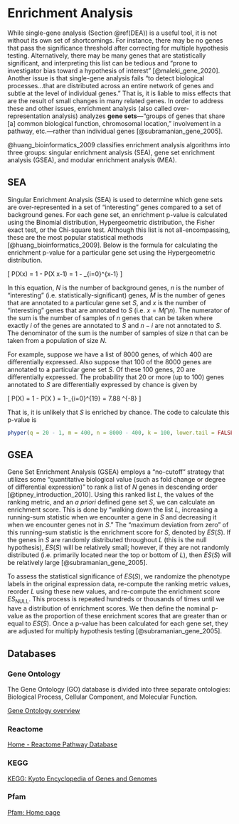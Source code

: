 # Enrichment Analysis {#enrich}

<!---
TODO
* Explain why I am talking about genes instead of proteins.
* Create a better hook for this chapter. The transition feels too abrupt.
--->

While single-gene analysis (Section \@ref(DEA)) is a useful tool, it is not without its own set of shortcomings. For instance, there may be no genes that pass the significance threshold after correcting for multiple hypothesis testing. Alternatively, there may be many genes that are statistically significant, and interpreting this list can be tedious and "prone to investigator bias toward a hypothesis of interest" [@maleki_gene_2020]. Another issue is that single-gene analysis fails "to detect biological processes...that are distributed across an entire network of genes and subtle at the level of individual genes." That is, it is liable to miss effects that are the result of small changes in many related genes. In order to address these and other issues, enrichment analysis (also called over-representation analysis) analyzes **gene sets**—"groups of genes that share [a] common biological function, chromosomal location," involvement in a pathway, etc.—rather than individual genes [@subramanian_gene_2005].

<!---
TODO:
* Talk about "General principle of enrichment analysis"
--->
@huang_bioinformatics_2009 classifies enrichment analysis algorithms into three groups: singular enrichment analysis (SEA), gene set enrichment analysis (GSEA), and modular enrichment analysis (MEA).


## SEA

Singular Enrichment Analysis (SEA) is used to determine which gene sets are over-represented in a set of "interesting" genes compared to a set of background genes. For each gene set, an enrichment p-value is calculated using the Binomial distribution, Hypergeometric distribution, the Fisher exact test, or the Chi-square test. Although this list is not all-encompassing, these are the most popular statistical methods [@huang_bioinformatics_2009]. Below is the formula for calculating the enrichment p-value for a particular gene set using the Hypergeometric distribution.

\[
P(X\geq x) = 1 - P(X \leq x-1) = 1 - \sum\limits_{i=0}^{x-1}\frac{\hphantom{}{M \choose i }{N - M \choose n-i}}{N \choose n}
\]

In this equation, $N$ is the number of background genes, $n$ is the number of "interesting" (i.e. statistically-significant) genes, $M$ is the number of genes that are annotated to a particular gene set $S$, and $x$ is the number of "interesting" genes that are annotated to $S$ (i.e. $x = M \bigcap n$). The numerator of the sum is the number of samples of $n$ genes that can be taken where exactly $i$ of the genes are annotated to $S$ and $n-i$ are not annotated to $S$. The denominator of the sum is the number of samples of size $n$ that can be taken from a population of size $N$.

For example, suppose we have a list of 8000 genes, of which 400 are differentially expressed. Also suppose that 100 of the 8000 genes are annotated to a particular gene set $S$. Of these 100 genes, 20 are differentially expressed. The probability that 20 or more (up to 100) genes annotated to $S$ are differentially expressed by chance is given by

\[
P(X\geq 20) = 1 - P(X \leq 19) = 1-\sum \limits_{i=0}^{19}\frac{\hphantom{}{100 \choose i}{8000 - 100 \choose 400-i}}{8000 \choose 400} = 7.88 \times 10^{-8}
\]

That is, it is unlikely that $S$ is enriched by chance. The code to calculate this p-value is

```r
phyper(q = 20 - 1, m = 400, n = 8000 - 400, k = 100, lower.tail = FALSE)
```

## GSEA

<!---
Gene Set Enrichment Analysis (GSEA) employs a "no-cutoff" strategy that utilizes some "quantitative biological value (such as fold change or degree of differential expression)" to rank a list $L$ of genes [@tipney_introduction_2010; @subramanian_gene_2005]. After ranking $L$, an enrichment score (ES) is calculated for a particular gene set $S$. This is done by 1) "walking down the list $L$, increasing a running-sum statistic when we encounter a gene in $S$ and decreasing it when we encounter genes not in $S$"; and then 2) determining the "maximum deviation from zero encountered in the random walk." This maximum deviation is the ES for a particular gene set. Once the ES has been obtained, the statistical significance is estimated by permuting (randomizing) the "phenotype labels and recomput[ing] the ES of the gene set for the permuted data, which generates a null distribution for the ES" [@subramanian_gene_2005]. Finally, adjustment for multiple hypothesis testing is performed.
--->


Gene Set Enrichment Analysis (GSEA) employs a "no-cutoff" strategy that utilizes some "quantitative biological value (such as fold change or degree of differential expression)" to rank a list of $N$ genes in descending order [@tipney_introduction_2010]. Using this ranked list $L$, the values of the ranking metric, and an *a priori* defined gene set $S$, we can calculate an enrichment score. This is done by "walking down the list $L$, increasing a running-sum statistic when we encounter a gene in $S$ and decreasing it when we encounter genes not in $S$." The "maximum deviation from zero" of this running-sum statistic is the enrichment score for $S$, denoted by $ES(S)$. If the genes in $S$ are randomly distributed throughout $L$ (this is the null hypothesis), $ES(S)$ will be relatively small; however, if they are not randomly distributed (i.e. primarily located near the top or bottom of $L$), then $ES(S)$ will be relatively large [@subramanian_gene_2005].

To assess the statistical significance of $ES(S)$, we randomize the phenotype labels in the original expression data, re-compute the ranking metric values, reorder $L$ using these new values, and re-compute the enrichment score $ES_{\text{NULL}}$. This process is repeated hundreds or thousands of times until we have a distribution of enrichment scores. We then define the nominal p-value as the proportion of these enrichment scores that are greater than or equal to $ES(S)$. Once a p-value has been calculated for each gene set, they are adjusted for multiply hypothesis testing [@subramanian_gene_2005].

<!---
We will now elaborate on how $ES(S)$ is derived. Given a ranked list of genes $L = \{g_1, \dots, g_N \}$, a gene set $S$ consisting of $M$ genes, and the values of the ranking metric ($X = \{ x_1, \dots, x_N \}$ used to generate $L$, we define

\[
P_{\text{hit}}(S, i) = \sum \limits_{g_j \in S \\ j \leq i} \frac{|x_j|^p}{N_R} \quad \text{and} \quad P_{\text{miss}}(S, i) = \sum \limits_{g_j \in S \\ j \leq i} \frac{1}{N - M}
\]

where $N_R = \sum \limits_{g_j \in S} |x_j|^p$
--->

<!---
TODO:
Talk about benefits of GSEA over SEA (i.e. reduced variability in "non-statistical layers" and usable when few or no genes pass the threshold for statistical significance.)
--->


## Databases

### Gene Ontology

The Gene Ontology (GO) database is divided into three separate ontologies: Biological Process, Cellular Component, and Molecular Function.

[Gene Ontology overview](http://geneontology.org/docs/ontology-documentation/)

### Reactome

[Home - Reactome Pathway Database](https://reactome.org/)

### KEGG

[KEGG: Kyoto Encyclopedia of Genes and Genomes](https://www.genome.jp/kegg/)

### Pfam

[Pfam: Home page](http://pfam.xfam.org/)

<!---
### Setup

```r
knitr::opts_chunk$set(warning = FALSE, message = FALSE, 
                      fig.align='center', out.width='75%', eval = FALSE)
```

```r
# Packages
library(MSnSet.utils)
library(dplyr)
library(kableExtra) # Table formatting

# Load the oca.set MSnSet
data("cptac_oca")

# DEA
res <- limma_a_b(oca.set,
                 model.str = "~ PLATINUM.STATUS", 
                 coef.str = "PLATINUM.STATUS")
```

There are no proteins with adjusted p-values less than 0.05, so we will use the unadjusted p-values to determine the differentially expressed proteins. (This is purely for the demonstration. You shouldn't actually do this.)

Of the 8103 proteins that were tested, [placeholder] are differentially expressed (based on unadjusted p-values). We need to convert the RefSeq protein identifiers to entrez gene identifiers if we want to perform ORA with the Reactome and KEGG databases. Some functions allow other keytypes such as REFSEQ, but we will use ENTREZID for everything to be consistent.

```r
# Map RefSeq protein IDs to Entrez Gene ID
conv_tbl <- MSnID::fetch_conversion_table("Homo sapiens",
                                          from = "REFSEQ",
                                          to = "ENTREZID")

res <- res %>% 
  tibble::rownames_to_column("REFSEQ") %>% 
  # Remove isoforms
  mutate(REFSEQ = gsub("(.*)\\..*", "\\1", REFSEQ)) %>%
  left_join(conv_tbl)
```

Now, we will create a vector for the genes of interest (the DEGs from `res`) and all genes that were tested. This is all we need for ORA.

```r
## Setup for ORA:
# The genes of interest are the unique entrez gene IDs with
# unadjusted p-values less than 0.05.
genes <- unique(res$ENTREZID[res$P.Value < 0.05]) # 359 Entrez Gene IDs

# The universe for the hypergeometric calculations.
# Sometimes called the vector of background genes.
universe <- unique(res$ENTREZID) # 7661 Entrez Gene IDs
```


### Gene Ontology

We will use `clusterProfiler::enrichGO` for ORA of the gene ontologies. For this example, we will use the biological process ontology.

```r
# Required packages
library(org.Hs.eg.db)
library(clusterProfiler)

ORA_BP <- enrichGO(gene = genes, 
                   universe = universe, 
                   OrgDb = "org.Hs.eg.db", 
                   keyType = "ENTREZID", 
                   ont = "BP",
                   pvalueCutoff = 0.05, 
                   qvalueCutoff = 1, 
                   pAdjustMethod = "BH", 
                   minGSSize = 1, 
                   readable = TRUE)

# Remove redundancy of enriched GO terms.
ORA_BP <- simplify(ORA_BP, cutoff = 0.85)

# Get the results data frame.
ORA_BP_df <- ORA_BP@result 
```

```r
# Format data frame for kable
ORA_BP_df$geneID <- strsplit(ORA_BP_df$geneID, split = "/")

# Keep first two genes from each geneID vector and
# replace the rest with ellipses.
ORA_BP_df$geneID <- unlist(lapply(ORA_BP_df$geneID, function(x)
  paste0(paste(head(x, 2), collapse = "/"), "...")
))

ORA_BP_df <- ORA_BP_df %>% 
  mutate(p.adjust = signif(p.adjust, 2),
         qvalue = signif(qvalue, 2))

# Top 4 enriched GO terms
kable(head(ORA_BP_df, 4), row.names = FALSE,
      caption = "Results from clusterProfiler::enrichGO") %>% 
  kable_styling(full_width = FALSE)
```

We can visualize the ORA results with a dotplot.

```r
# Dotplot of ORA results
enrichplot::dotplot(ORA_BP, showCategory = 10)
```

MSnSet.utils also has its own version of `dotplot` called `plot_enrichment`, though it is currently limited to objects of class `enrichResult`. One major benefit over `enrichplot::dotplot` is that the transformation for the color gradient (either "identity" or "log10") is automatically chosen based on the data. It also cuts back on the number of plot aesthetics (e.g. point size is not used) and uses sentence case for terms.

```r
plot_enrichment(ORA_BP, num.categories = 10, 
                labels = scales::label_scientific())
```


### Reactome

```r
library(ReactomePA)

ORA_reactome <- ReactomePA::enrichPathway(gene = genes,
                                          organism = "human", 
                                          pvalueCutoff = 0.05, 
                                          pAdjustMethod = "BH", 
                                          qvalueCutoff = 1, 
                                          universe = universe, 
                                          minGSSize = 1, 
                                          readable = TRUE)

ORA_reactome_df <- ORA_reactome@result
```

```r
# Format data frame for kable
ORA_reactome_df$geneID <- strsplit(ORA_reactome_df$geneID, split = "/")

# Keep first two genes from each geneID vector and
# replace the rest with ellipses.
ORA_reactome_df$geneID <- unlist(lapply(ORA_reactome_df$geneID, function(x)
  paste0(paste(head(x, 2), collapse = "/"), "...")
))

ORA_reactome_df <- ORA_reactome_df %>% 
  mutate(p.adjust = signif(p.adjust, 2),
         qvalue = signif(qvalue, 2))

# Top 4 enriched GO terms
kable(head(ORA_reactome_df, 4), row.names = FALSE,
      caption = "Results from ReactomePA::enrichPathway") %>%
  kable_styling(full_width = FALSE)
```


### KEGG

```r
ORA_KEGG <- clusterProfiler::enrichKEGG(gene = genes, 
                                        organism = "hsa", 
                                        keyType = "ncbi-geneid", 
                                        pvalueCutoff = 0.05, 
                                        qvalueCutoff = 1,
                                        pAdjustMethod = "BH",
                                        universe = universe, 
                                        minGSSize = 1, 
                                        use_internal_data = FALSE)

ORA_KEGG_db <- ORA_KEGG@result
```

```r
kable(head(ORA_KEGG_db, 4))
```



### Pfam
--->



